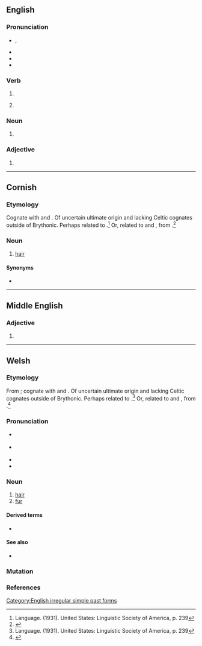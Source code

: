 {{also|Blew}}
==English==

===Pronunciation===
* {{enPR|blo͞o}}, {{IPA|en|/bluː/}}
* {{audio|en|en-us-blew.ogg|Audio (US)}}
* {{rhymes|en|uː}}
* {{homophones|en|blue}}

===Verb===
{{head|en|verb form}}

# {{en-simple past of|blow}}
# {{lb|en|now|_|colloquial}} {{past participle of|en|blow|nocat=1}}

===Noun===
{{en-noun|~}}

# {{obsolete form of|en|blue}}

===Adjective===
{{en-adj}}

# {{obsolete form of|en|blue}}

[[Category:English irregular simple past forms]]

----

==Cornish==

===Etymology===
Cognate with {{cog|br|blev}} and {{cog|cy|blew}}. Of uncertain ultimate origin and lacking Celtic cognates outside of Brythonic. Perhaps related to {{cog|grc|φλόος|t=rind, bark}}.<ref>Language. (1931). United States: Linguistic Society of America, p. 239</ref> Or, related to {{cog|lt|plùskos|t=hair}} and {{cog|gmw-pro|*fleus|t=fleece}}, from {{der|kw|ine-pro|*plews-|t=to pull out, pluck}}.<ref>{{R:ine:IEW|838}}</ref>

===Noun===
{{head|kw|noun|g=f|singulative|blewen}}

# [[hair]]

====Synonyms====
* {{l|kw|gols}}

{{topics|kw|Hair}}

----

==Middle English==

===Adjective===
{{head|enm|adjective}}

# {{alternative form of|enm|blewe}}

----

==Welsh==

===Etymology===
From {{inh|cy|wlm|blew}}; cognate with {{cog|br|blev}} and {{cog|kw|blew}}. Of uncertain ultimate origin and lacking Celtic cognates outside of Brythonic. Perhaps related to {{cog|grc|φλόος|t=rind, bark}}.<ref>Language. (1931). United States: Linguistic Society of America, p. 239</ref> Or, related to {{cog|lt|plùskos|t=hair}} and {{cog|gmw-pro|*fleus|t=fleece}}, from {{der|cy|ine-pro|*plews-|t=to pull out, pluck}}.<ref>{{R:ine:IEW|838}}</ref>

===Pronunciation===
* {{a|North Wales}} {{IPA|cy|/ˈbleːu̯/}}
* {{a|South Wales}} {{IPA|cy|/ˈblɛu̯/}}
* {{audio|cy|Cy-blew.ogg|Audio}}
* {{rhymes|cy|ɛu̯}}

===Noun===
{{cy-noun|m-p|blewyn}}

# [[hair]]
# [[fur]]

====Derived terms====
* {{l|cy|blewog}}

====See also====
* {{l|cy|gwallt}}

===Mutation===
{{cy-mut}}

===References===
<references/>

{{C|cy|Hair}}
